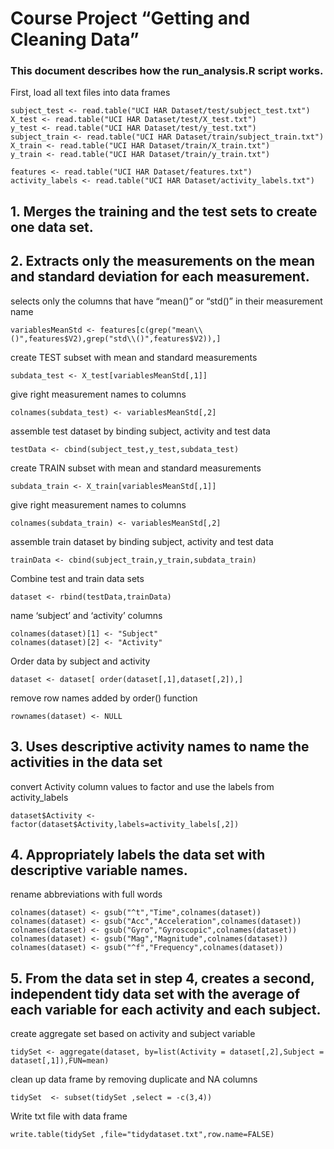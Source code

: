
# Course Project "Getting and Cleaning Data"
### This document describes how the run_analysis.R script works.



First, load all text files into data frames

```
subject_test <- read.table("UCI HAR Dataset/test/subject_test.txt")
X_test <- read.table("UCI HAR Dataset/test/X_test.txt")
y_test <- read.table("UCI HAR Dataset/test/y_test.txt") 
subject_train <- read.table("UCI HAR Dataset/train/subject_train.txt")
X_train <- read.table("UCI HAR Dataset/train/X_train.txt")
y_train <- read.table("UCI HAR Dataset/train/y_train.txt")

features <- read.table("UCI HAR Dataset/features.txt")
activity_labels <- read.table("UCI HAR Dataset/activity_labels.txt")
```

## 1. Merges the training and the test sets to create one data set.
## 2. Extracts only the measurements on the mean and standard deviation for each measurement.

selects only the columns that have "mean()" or "std()" in their measurement name
```
variablesMeanStd <- features[c(grep("mean\\()",features$V2),grep("std\\()",features$V2)),]
```

create TEST subset with mean and standard measurements
```
subdata_test <- X_test[variablesMeanStd[,1]]
```

give right measurement names to columns
```
colnames(subdata_test) <- variablesMeanStd[,2]
```

assemble test dataset by binding subject, activity and test data
```
testData <- cbind(subject_test,y_test,subdata_test)
```

create TRAIN subset with mean and standard measurements
```
subdata_train <- X_train[variablesMeanStd[,1]]
```
give right measurement names to columns
```
colnames(subdata_train) <- variablesMeanStd[,2]
```
assemble train dataset by binding subject, activity and test data
```
trainData <- cbind(subject_train,y_train,subdata_train)
```

Combine test and train data sets
```
dataset <- rbind(testData,trainData)
```
name 'subject' and 'activity' columns 
```
colnames(dataset)[1] <- "Subject"
colnames(dataset)[2] <- "Activity"
```


Order data by subject and activity
```
dataset <- dataset[ order(dataset[,1],dataset[,2]),]
```
remove row names added by order() function
```
rownames(dataset) <- NULL
```

## 3. Uses descriptive activity names to name the activities in the data set

convert Activity column values to factor and use the labels from activity_labels
```
dataset$Activity <- factor(dataset$Activity,labels=activity_labels[,2])
```

## 4. Appropriately labels the data set with descriptive variable names.

rename abbreviations with full words
```
colnames(dataset) <- gsub("^t","Time",colnames(dataset))
colnames(dataset) <- gsub("Acc","Acceleration",colnames(dataset))
colnames(dataset) <- gsub("Gyro","Gyroscopic",colnames(dataset))
colnames(dataset) <- gsub("Mag","Magnitude",colnames(dataset))
colnames(dataset) <- gsub("^f","Frequency",colnames(dataset))
```

## 5. From the data set in step 4, creates a second, independent tidy data set with the average of each variable for each activity and each subject.

create aggregate set based on activity and subject variable
```
tidySet <- aggregate(dataset, by=list(Activity = dataset[,2],Subject = dataset[,1]),FUN=mean)
```

clean up data frame by removing duplicate and NA columns 
```
tidySet  <- subset(tidySet ,select = -c(3,4))
```

Write txt file with data frame
```
write.table(tidySet ,file="tidydataset.txt",row.name=FALSE)
```
